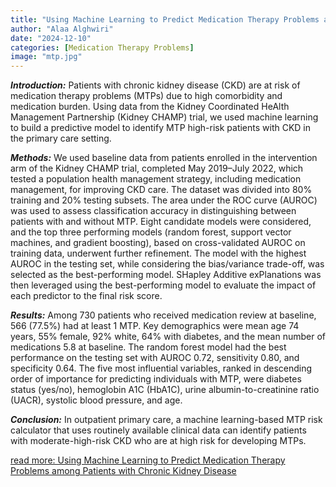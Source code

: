 ```yaml
---
title: "Using Machine Learning to Predict Medication Therapy Problems among Patients with Chronic Kidney Disease"
author: "Alaa Alghwiri"
date: "2024-12-10"
categories: [Medication Therapy Problems]
image: "mtp.jpg"
---
```


***Introduction:*** Patients with chronic kidney disease (CKD) are at risk of medication therapy problems (MTPs) due to high comorbidity and medication burden. Using data from the Kidney Coordinated HeAlth Management Partnership (Kidney CHAMP) trial, we used machine learning to build a predictive model to identify MTP high-risk patients with CKD in the primary care setting. 

***Methods:*** We used baseline data from patients enrolled in the intervention arm of the Kidney CHAMP trial, completed May 2019–July 2022, which tested a population health management strategy, including medication management, for improving CKD care. The dataset was divided into 80% training and 20% testing subsets. The area under the ROC curve (AUROC) was used to assess classification accuracy in distinguishing between patients with and without MTP. Eight candidate models were considered, and the top three performing models (random forest, support vector machines, and gradient boosting), based on cross-validated AUROC on training data, underwent further refinement. The model with the highest AUROC in the testing set, while considering the bias/variance trade-off, was selected as the best-performing model. SHapley Additive exPlanations was then leveraged using the best-performing model to evaluate the impact of each predictor to the final risk score. 

***Results:*** Among 730 patients who received medication review at baseline, 566 (77.5%) had at least 1 MTP. Key demographics were mean age 74 years, 55% female, 92% white, 64% with diabetes, and the mean number of medications 5.8 at baseline. The random forest model had the best performance on the testing set with AUROC 0.72, sensitivity 0.80, and specificity 0.64. The five most influential variables, ranked in descending order of importance for predicting individuals with MTP, were diabetes status (yes/no), hemoglobin A1C (HbA1C), urine albumin-to-creatinine ratio (UACR), systolic blood pressure, and age. 

***Conclusion:*** In outpatient primary care, a machine learning-based MTP risk calculator that uses routinely available clinical data can identify patients with moderate-high-risk CKD who are at high risk for developing MTPs.

[read more: Using Machine Learning to Predict Medication Therapy Problems among Patients with Chronic Kidney Disease](https://karger.com/ajn/article-abstract/doi/10.1159/000546540/929024/Using-Machine-Learning-to-Predict-Medication)
